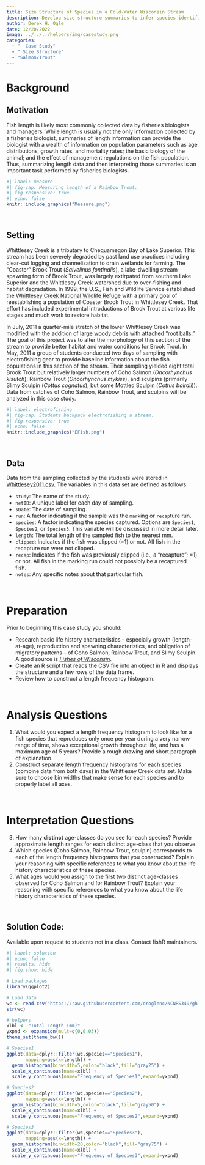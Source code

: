 ```yaml
---
title: Size Structure of Species in a Cold-Water Wisconsin Stream
description: Develop size structure summaries to infer species identification.
author: Derek H. Ogle
date: 12/20/2022
image: ../../../helpers/img/casestudy.png
categories:
  - "  Case Study"
  - " Size Structure"
  - "Salmon/Trout"
---
```


# Background
## Motivation
Fish length is likely most commonly collected data by fisheries biologists and managers. While length is usually not the only information collected by a fisheries biologist, summaries of length information can provide the biologist with a wealth of information on population parameters such as age distributions, growth rates, and mortality rates; the basic biology of the animal; and the effect of management regulations on the fish population. Thus, summarizing length data and then interpreting those summaries is an important task performed by fisheries biologists.

```r
#| label: measure
#| fig-cap: Measuring length of a Rainbow Trout.
#| fig-responsive: true
#| echo: false
knitr::include_graphics("Measure.png")
```

&nbsp;

## Setting
Whittlesey Creek is a tributary to Chequamegon Bay of Lake Superior. This stream has been severely degraded by past land use practices including clear-cut logging and channelization to drain wetlands for farming. The "Coaster" Brook Trout (*Salvelinus fontinalis*), a lake-dwelling stream-spawning form of Brook Trout, was largely extirpated from southern Lake Superior and the Whittlesey Creek watershed due to over-fishing and habitat degradation. In 1999, the U.S., Fish and Wildlife Service established the [Whittlesey Creek National Wildlife Refuge](http://www.fws.gov/refuge/whittlesey_creek/) with a primary goal of reestablishing a population of Coaster Brook Trout in Whittlesey Creek. That effort has included experimental introductions of Brook Trout at various life stages and much work to restore habitat.

In July, 2011 a quarter-mile stretch of the lower Whittlesey Creek was modified with the addition of [large woody debris with attached "root balls."](http://www.fondriest.com/news/natural-stream-restoration-rebuilds-habitats-in-great-lakes-basin.htm) The goal of this project was to alter the morphology of this section of the stream to provide better habitat and water conditions for Brook Trout. In May, 2011 a group of students conducted two days of sampling with electrofishing gear to provide baseline information about the fish populations in this section of the stream. Their sampling yielded eight total Brook Trout but relatively larger numbers of Coho Salmon (*Oncorhynchus kisutch*), Rainbow Trout (*Oncorhynchus mykiss*), and sculpins (primarily Slimy Sculpin (*Cottus cognatus*), but some Mottled Sculpin (*Cottus bairdii*)). Data from catches of Coho Salmon, Rainbow Trout, and sculpins will be analyzed in this case study.

```r
#| label: electrofishing
#| fig-cap: Students backpack electrofishing a stream.
#| fig-responsive: true
#| echo: false
knitr::include_graphics("EFish.png")
```

&nbsp;

## Data
Data from the sampling collected by the students were stored in [Whittlesey2011.csv](Whittlesey2011.csv). The variables in this data set are defined as follows:

* `study`: The name of the study.
* `netID`: A unique label for each day of sampling.
* `sDate`: The date of sampling.
* `run`: A factor indicating if the sample was the `mark`ing or `recap`ture run.
* `species`: A factor indicating the species captured. Options are `Species1`, `Species2`, or `Species3`. This variable will be discussed in more detail later.
* `length`: The total length of the sampled fish to the nearest mm.
* `clipped`: Indicates if the fish was clipped (=1) or not. All fish in the recapture run were not clipped.
* `recap`: Indicates if the fish was previously clipped (i.e., a "recapture"; =1) or not. All fish in the marking run could not possibly be a recaptured fish.
* `notes`: Any specific notes about that particular fish.

&nbsp;

# Preparation
Prior to beginning this case study you should:

* Research basic life history characteristics -- especially growth (length-at-age), reproduction and spawning characteristics, and obligation of migratory patterns -- of Coho Salmon, Rainbow Trout, and Slimy Sculpin. A good source is [*Fishes of Wisconsin*](http://digital.library.wisc.edu/1711.dl/EcoNatRes.FishesWI).
* Create an R script that reads the CSV file into an object in R and displays the structure and a few rows of the data frame.
* Review how to construct a length frequency histogram.

&nbsp;

# Analysis Questions

1. What would you expect a length frequency histogram to look like for a fish species that reproduces only once per year during a very narrow range of time, shows exceptional growth throughout life, and has a maximum age of 5 years? Provide a rough drawing and short paragraph of explanation.
1. Construct separate length frequency histograms for each species (combine data from both days) in the Whittlesey Creek data set. Make sure to choose bin widths that make sense for each species and to properly label all axes.

&nbsp;

# Interpretation Questions

3. How many **distinct** age-classes do you see for each species? Provide approximate length ranges for each distinct age-class that you observe.
1. Which species (Coho Salmon, Rainbow Trout, sculpin) corresponds to each of the length frequency histograms that you constructed? Explain your reasoning with specific references to what you know about the life history characteristics of these species.
1. What ages would you assign to the first two distinct age-classes observed for Coho Salmon and for Rainbow Trout? Explain your reasoning with specific references to what you know about the life history characteristics of these species.

&nbsp;

:::{.callout-important appearance="simple"}
## Solution Code:
Available upon request to students not in a class. Contact fishR maintainers.
:::

```r
#| label: solution 
#| echo: false
#| results: hide
#| fig.show: hide

# Load packages
library(ggplot2)

# Load data
wc <- read.csv("https://raw.githubusercontent.com/droglenc/NCNRS349/gh-pages/modules/CE/Whittlesey2011.csv")
str(wc)

# helpers
xlbl <- "Total Length (mm)"
yxpnd <- expansion(mult=c(0,0.03))
theme_set(theme_bw())

# Species1
ggplot(data=dplyr::filter(wc,species=="Species1"),
       mapping=aes(x=length)) +
  geom_histogram(binwidth=5,color="black",fill="gray25") +
  scale_x_continuous(name=xlbl) +
  scale_y_continuous(name="Frequency of Species1",expand=yxpnd)

# Species2
ggplot(data=dplyr::filter(wc,species=="Species2"),
       mapping=aes(x=length)) +
  geom_histogram(binwidth=5,color="black",fill="gray50") +
  scale_x_continuous(name=xlbl) +
  scale_y_continuous(name="Frequency of Species2",expand=yxpnd)

# Species3
ggplot(data=dplyr::filter(wc,species=="Species3"),
       mapping=aes(x=length)) +
  geom_histogram(binwidth=20,color="black",fill="gray75") +
  scale_x_continuous(name=xlbl) +
  scale_y_continuous(name="Frequency of Species3",expand=yxpnd)
```


